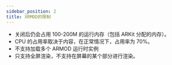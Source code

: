 ```yaml
---
sidebar_position: 2
title: XRMOD的限制
---
```


- 关闭后仍会占用 100-200M 的运行内存（包括 ARKit 分配的内存）。
- CPU 的占用率取决于内容，在正常情况下，占用率为 70%。
- 不支持加载多个 ARMOD 运行时实例
- 只支持全屏渲染，不支持在屏幕的某个部分进行渲染。
